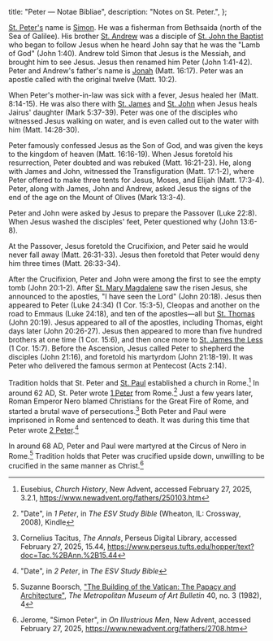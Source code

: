   title: "Peter — Notae Bibliae",
  description: "Notes on St. Peter.",
};

<Initial text="Peter"/>

[St. Peter's](/glossary/names#peter) name is [Simon](/glossary/names#simon). He was a fisherman from Bethsaida (north of the Sea of Galilee). His brother [St. Andrew](/people/saints/apostles/andrew) was a disciple of [St. John the Baptist](/people/saints/prophets/john-the-baptist) who began to follow Jesus when he heard John say that he was the "Lamb of God" (John 1:40). Andrew told Simon that Jesus is the Messiah, and brought him to see Jesus. Jesus then renamed him Peter (John 1:41-42). Peter and Andrew's father's name is [Jonah](/glossary/names#jonah) (Matt. 16:17). Peter was an apostle called with the original twelve (Matt. 10:2).

When Peter's mother-in-law was sick with a fever, Jesus healed her (Matt. 8:14-15). He was also there with [St. James](/people/saints/apostles/james) and [St. John](/people/saints/apostles/john) when Jesus heals Jairus' daughter (Mark 5:37-39). Peter was one of the disciples who witnessed Jesus walking on water, and is even called out to the water with him (Matt. 14:28-30).

Peter famously confessed Jesus as the Son of God, and was given the keys to the kingdom of heaven (Matt. 16:16-19). When Jesus foretold his resurrection, Peter doubted and was rebuked (Matt. 16:21-23). He, along with James and John, witnessed the Transfiguration (Matt. 17:1-2), where Peter offered to make three tents for Jesus, Moses, and Elijah (Matt. 17:3-4). Peter, along with James, John and Andrew, asked Jesus the signs of the end of the age on the Mount of Olives (Mark 13:3-4).

Peter and John were asked by Jesus to prepare the Passover (Luke 22:8). When Jesus washed the disciples' feet, Peter questioned why (John 13:6-8).

At the Passover, Jesus foretold the Crucifixion, and Peter said he would never fall away (Matt. 26:31-33). Jesus then foretold that Peter would deny him three times (Matt. 26:33-34).

After the Crucifixion, Peter and John were among the first to see the empty tomb (John 20:1-2). After [St. Mary Magdalene](/people/saints/biblical/mary-magdalene) saw the risen Jesus, she announced to the apostles, "I have seen the Lord" (John 20:18). Jesus then appeared to Peter (Luke 24:34) (1 Cor. 15:3-5), Cleopas and another on the road to Emmaus (Luke 24:18), and ten of the apostles—all but [St. Thomas](/people/saints/apostles/thomas) (John 20:19). Jesus appeared to all of the apostles, including Thomas, eight days later (John 20:26-27). Jesus then appeared to more than five hundred brothers at one time (1 Cor. 15:6), and then once more to [St. James the Less](/people/saints/apostles/james-the-less) (1 Cor. 15:7). Before the Ascension, Jesus called Peter to shepherd the disciples (John 21:16), and foretold his martyrdom (John 21:18-19). It was Peter who delivered the famous sermon at Pentecost (Acts 2:14).

Tradition holds that St. Peter and [St. Paul](/people/saints/apostles/paul) established a church in Rome.[^1] In around 62 AD, St. Peter wrote [1 Peter](/bible/new-testament/epistles/1-peter) from Rome.[^2] Just a few years later, Roman Emperor Nero blamed Christians for the Great Fire of Rome, and started a brutal wave of persecutions.[^3] Both Peter and Paul were imprisoned in Rome and sentenced to death. It was during this time that Peter wrote [2 Peter](/bible/new-testament/epistles/2-peter).[^4]

In around 68 AD, Peter and Paul were martyred at the Circus of Nero in Rome.[^5] Tradition holds that Peter was crucified upside down, unwilling to be crucified in the same manner as Christ.[^6]

[^1]: Eusebius, *Church History*, New Advent, accessed February 27, 2025, 3.2.1, https://www.newadvent.org/fathers/250103.htm
[^2]: "Date", in *1 Peter*, in *The ESV Study Bible* (Wheaton, IL: Crossway, 2008), Kindle
[^3]: Cornelius Tacitus, *The Annals*, Perseus Digital Library, accessed February 27, 2025, 15.44, https://www.perseus.tufts.edu/hopper/text?doc=Tac.%2BAnn.%2B15.44
[^4]: "Date", in *2 Peter*, in *The ESV Study Bible*
[^5]: Suzanne Boorsch, ["The Building of the Vatican: The Papacy and Architecture"](https://cdn.sanity.io/files/cctd4ker/production/1bee6cae1fd0bea86270e8cd3ef673ffc773c6e0.pdf), *The Metropolitan Museum of Art Bulletin* 40, no. 3 (1982), 4
[^6]: Jerome, "Simon Peter", in *On Illustrious Men*, New Advent, accessed February 27, 2025, https://www.newadvent.org/fathers/2708.htm
